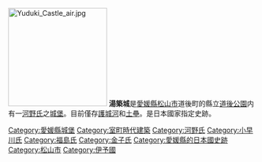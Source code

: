 {{Expand|time=2007-11-21}}

{{日本城郭概要表|
img =File:Yuzukijo 11.JPG|
img_capt =　復原的武家宅邸與丘陵|
img_width =260px|
nihongo= 湯築城|
hiragana= ゆづきじょう|
romaji=yuzuki-jō|
name = 湯築城|
pref = 愛媛縣|
ar_called = |
struct = 梯郭式平山城|
tower_struct = ''無''|
builders = [[河野氏|河野氏]]|
build_y = 14世紀前半|
revamp = |
rulers = 河野氏|
reject_y = 1585年|
remains = 土壘、堀
|cultural asset = 國家史跡
|location = {{Coord|33|50|53.19|N|132|47|12.27|E|scale:6000}}|
}}
[[File:Yuduki_Castle_air.jpg|200px]]
'''湯築城'''是[[愛媛縣|愛媛縣]][[松山市|松山市]]道後町的縣立[[道後公園|道後公園]]内有一[[河野氏|河野氏]]之[[城_(日本)|城堡]]。目前僅存[[護城河|護城河]]和[[土壘|土壘]]。是日本國家指定史跡。

{{Japanese building-stub}}
{{DEFAULTSORT:Yuduki Jou}}
{{日本100名城}}
[[Category:愛媛縣城堡|Category:愛媛縣城堡]]
[[Category:室町時代建築|Category:室町時代建築]]
[[Category:河野氏|Category:河野氏]]
[[Category:小早川氏|Category:小早川氏]]
[[Category:福島氏|Category:福島氏]]
[[Category:金子氏|Category:金子氏]]
[[Category:愛媛縣的日本國史跡|Category:愛媛縣的日本國史跡]]
[[Category:松山市|Category:松山市]]
[[Category:伊予國|Category:伊予國]]